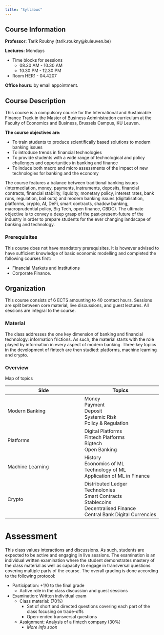 ```yaml
---
title: "Syllabus"
---
```


## Course Information 

**Professor:** Tarik Roukny (tarik.roukny@kuleuven.be)

**Lectures:** Mondays

- Time blocks for sessions
    - 08.30 AM - 10.30 AM
    - 10.30 PM - 12.30 PM
- Room HER1 - 04.4207

**Office hours:** by email appointment.

## Course Description

This course is a compulsory course for the International and Sustainable Finance Track in the Master of Business Administration curriculum at the Faculty of Economics and Business, Brussels Campus, KU Leuven.

**The course objectives are:**

- To train students to produce scientifically based solutions to modern banking issues
- To introduce trends in financial technologies
- To provide students with a wide range of technological and policy challenges and opportunities in banking and finance
- To induce both macro and micro assessments of the impact of new technologies for banking and the economy

The course features a balance between traditional banking issues (intermediation, money, payments, instruments, deposits, financial contracts, financial stability, liquidity, monetary policy, interest rates, bank runs, regulation, bail outs) and modern banking issues (digitalisation, platforms, crypto, AI, DeFi, smart contracts, shadow banking, macroprudential policy, Big Tech, open finance, CBDC). The ultimate objective is to convey a deep grasp of the past-present-future of the industry in order to prepare students for the ever changing landscape of banking and technology.

### Prerequisites

This course does not have mandatory prerequisites. It is however advised to have sufficient knowledge of basic economic modelling and completed the following courses first:

- Financial Markets and Institutions
- Corporate Finance.

## Organization

This course consists of 6 ECTS amounting to 40 contact hours. Sessions are split between core material, live discussions, and guest lectures. All sessions are integral to the course.


### Material

The class addresses the one key dimension of banking and financial technology: information frictions. As such, the material starts with the role played by information in every aspect of modern banking. Three key topics in the development of fintech are then studied: platforms, machine learning and crypto. 

### Overview

Map of topics

| Side | Topics |
| --- | --- |
| Modern Banking | Money <br> Payment <br> Deposit <br> Systemic Risk <br> Policy & Regulation |
|Platforms| Digital Platforms <br> Fintech Platforms <br> Bigtech <br> Open Banking|
|Machine Learning| History <br> Economics of ML <br> Technology of ML <br> Application of ML in Finance|
|Crypto|Distributed Ledger Technolonies <br> Smart Contracts <br> Stablecoins <br> Decentralised Finance <br> Central Bank Digital Currencies|
# Assessment

This class values interactions and discussions. As such, students are expected to be active and engaging in live sessions. The examination is an individual written examination where the student demonstrates mastery of the class material as well as capacity to engage in transversal questions covering multiple parts of the course. The overall grading is done according to the following protocol:

- Participation: +1/0 to the final grade
    - Active role in the class discussion and guest sessions
- Examination: Written individual exam
    - Class material: (70%)
        - Set of short and directed questions covering each part of the class focusing on trade-offs
        - Open-ended transversal questions
    - Assignment: Analysis of a fintech company (30%) 
    	- *More info soon*

